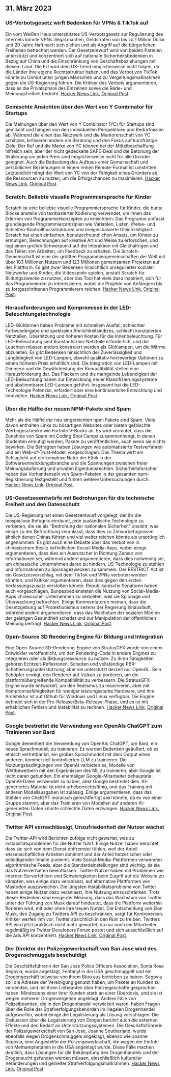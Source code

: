 

<CallToAction />

<Steps>

## 31. März 2023

### US-Verbotsgesetz wirft Bedenken für VPNs & TikTok auf

Ein vom Weißen Haus unterstütztes US-Verbotsgesetz zur Regulierung des Internets könnte VPNs illegal machen, Geldstrafen von bis zu 1 Million Dollar und 20 Jahre Haft nach sich ziehen und als Angriff auf die bürgerlichen Freiheiten betrachtet werden. Der Gesetzentwurf wird von beiden Parteien unterstützt und konzentriert sich auf nationale Sicherheitsbedenken in Bezug auf China und die Einschränkung von Geschäftsbeziehungen mit diesem Land. Die EU wird dem US-Trend möglicherweise nicht folgen, da die Länder ihre eigene Rechtsstruktur haben, und das Verbot von TikTok könnte zu Unmut unter jungen Menschen und zu Vergeltungsmaßnahmen gegen die US-Regierung führen. Die Kritiker des Verbots argumentieren, dass es die Privatsphäre des Einzelnen sowie die Rede- und Meinungsfreiheit bedroht.
[Hacker News Link](http://news.ycombinator.com/item?id=35366955), [Original Post](https://www.youtube.com/watch?v=FWQGA_n5Z4M).

### Gemischte Ansichten über den Wert von Y Combinator für Startups

Die Meinungen über den Wert von Y Combinator (YC) für Startups sind gemischt und hängen von den individuellen Perspektiven und Bedürfnissen ab. Während die einen das Netzwerk und die Mentorenschaft von YC schätzen, kritisieren andere die Beratung und den Fokus auf kurzfristige Ziele. Der Ruf und die Marke von YC können bei der Mittelbeschaffung hilfreich sein, aber der nicht gedeckelte SAFE-Deal und die Betonung der Skalierung um jeden Preis sind möglicherweise nicht für alle Gründer geeignet. Auch die Bedeutung des Aufbaus einer Gemeinschaft und persönlicher Beziehungen in einem reinen Remote-Format ist umstritten. Letztendlich hängt der Wert von YC von der Fähigkeit eines Gründers ab, die Ressourcen zu nutzen, um die Erfolgschancen zu maximieren.
[Hacker News Link](http://news.ycombinator.com/item?id=35373019), [Original Post](https://acecreamu.substack.com/p/is-y-combinator-worth-the-money).

### Scratch: Beliebte visuelle Programmiersprache für Kinder

Scratch ist eine beliebte visuelle Programmiersprache für Kinder, die bunte Blöcke anstelle von textbasierter Kodierung verwendet, um ihnen das Erlernen von Programmierkonzepten zu erleichtern. Das Programm umfasst grundlegende Programmierprinzipien wie Variablen, Listen, if/else- und Schleifen-Kontrollflussstrukturen und ereignisbasierte Gleichzeitigkeit. Scratch hat einen einfachen, benutzerfreundlichen Ansatz, um Kinder zu ermutigen, Berechnungen auf kreative Art und Weise zu erforschen, und legt einen großen Schwerpunkt auf die Interaktion mit Gleichaltrigen und das Teilen von Arbeiten, um Feedback zu erhalten. Die Scratch-Gemeinschaft ist eine der größten Programmiergemeinschaften der Welt mit über 103 Millionen Nutzern und 123 Millionen gemeinsamen Projekten auf der Plattform. Es gibt zwar Bedenken hinsichtlich unregulierter sozialer Netzwerke und Kinder, die Videospiele spielen, anstatt Scratch für Bildungszwecke zu nutzen, aber das Tool hat viele dazu inspiriert, sich für das Programmieren zu interessieren, wobei die Projekte von Anfängern bis zu fortgeschrittenen Programmierern reichen.
[Hacker News Link](http://news.ycombinator.com/item?id=35373052), [Original Post](https://scratch.mit.edu/about).

### Herausforderungen und Kompromisse in der LED-Beleuchtungstechnologie

LED-Glühbirnen haben Probleme mit schnellem Ausfall, schlechter Farbwiedergabe und spektralen Ähnlichkeitsindizes, schlecht konzipierten Netzteilen, Überhitzung und höheren Kosten für die Innenbeleuchtung. Für LED-Beleuchtung sind Konstantstrom-Netzteile erforderlich, und die Leuchten müssen anders konstruiert werden als Glühlampen, um die Wärme abzuleiten. Es gibt Bedenken hinsichtlich der Zuverlässigkeit und Langlebigkeit von LED-Lampen, obwohl qualitativ hochwertige Optionen zu einem höheren Preis erhältlich sind. Die Integration von LED-Lampen mit Dimmern und die Gewährleistung der Kompatibilität stellen eine Herausforderung dar. Das Flackern und die mangelnde Lebendigkeit der LED-Beleuchtung haben zur Entwicklung neuer Klassifizierungssysteme und abstimmbarer LED-Lampen geführt. Insgesamt hat die LED-Technologie Potenzial, erfordert aber eine kontinuierliche Entwicklung und Innovation.
[Hacker News Link](http://news.ycombinator.com/item?id=35371750), [Original Post](https://nymag.com/strategist/article/led-light-bulbs-investigation.html).

### Über die Hälfte der neuen NPM-Pakete sind Spam

Mehr als die Hälfte der neu eingereichten npm-Pakete sind Spam. Viele davon enthalten Links zu bösartigen Websites oder bieten gefälschte Werbegeschenke wie Fortnite V-Bucks an. Es wird vermutet, dass die Zunahme von Spam mit Coding Boot Camps zusammenhängt, in denen Studenten ermutigt werden, Pakete zu veröffentlichen, auch wenn sie nichts bewirken. Die Befragten haben Lösungen wie automatisierte Testverfahren und ein Web-of-Trust-Modell vorgeschlagen. Das Thema wirft ein Schlaglicht auf die komplexe Natur der Ethik in der Softwareentwicklungsbranche und die Spannungen zwischen freier Meinungsäußerung und privaten Eigentumsrechten. Sicherheitsforscher haben das Vorhandensein von Spam-Paketen in der gesamten npm-Registrierung festgestellt und führen weitere Untersuchungen durch.
[Hacker News Link](http://news.ycombinator.com/item?id=35370728), [Original Post](https://blog.sandworm.dev/one-in-two-new-npm-packages-is-seo-spam-right-now).

### US-Gesetzesentwürfe mit Bedrohungen für die technische Freiheit und den Datenschutz

Die US-Regierung hat einen Gesetzentwurf vorgelegt, der ihr die beispiellose Befugnis einräumt, jede ausländische Technologie zu verbieten, die sie als "Bedrohung der nationalen Sicherheit" ansieht, was einige zu der Befürchtung veranlasst, dass dies zu Zensurbefugnissen ähnlich denen Chinas führen und viel weiter reichen könnte als ursprünglich angenommen. Es gibt auch eine Debatte über das Verbot von in chinesischem Besitz befindlichen Social-Media-Apps, wobei einige argumentieren, dass dies ein Ausrutscher in Richtung Zensur von Informationen sei, während andere argumentieren, dass dies notwendig sei, um chinesische Unternehmen daran zu hindern, US-Technologie zu stehlen und Informationen zu Spionagezwecken zu sammeln. Der RESTRICT Act ist ein Gesetzesvorschlag, mit dem TikTok und VPNs verboten werden könnten, und Kritiker argumentieren, dass dies gegen den ersten Verfassungszusatz verstoßen könnte. Republikanische Senatoren haben auch vorgeschlagen, Bundesbediensteten die Nutzung von Social-Media-Apps chinesischer Unternehmen zu verbieten, weil sie Spionage und Überwachung befürchten. Einige Kommentatoren meinen, dass die Gesetzgebung auf Protektionismus seitens der Regierung hinausläuft, während andere argumentieren, dass das Wachstum der sozialen Medien der geistigen Gesundheit schadet und zur Manipulation der öffentlichen Meinung beiträgt.
[Hacker News Link](http://news.ycombinator.com/item?id=35369075), [Original Post](https://www.vice.com/en/article/4a3ddb/restrict-act-insanely-broad-ban-tiktok-vpns).

### Open-Source 3D Rendering Engine für Bildung und Integration

Eine Open-Source 3D-Rendering-Engine von StratusGFX wurde von einem Entwickler veröffentlicht, um den Rendering-Code in andere Engines zu integrieren oder als Bildungsressource zu nutzen. Zu ihren Fähigkeiten gehören Echtzeit-Reflexionen, Schatten und vollständige PBR-Schattierungsunterstützung, aber sie unterstützt derzeit nur OpenGL. Sein Schöpfer erwägt, den Renderer auf Vulkan zu portieren, um die plattformübergreifende Kompatibilität zu verbessern. Die StratusGFX-Engine wurde entwickelt, um den Realismus zu maximieren, aber mit Kompromissfähigkeiten für weniger leistungsstarke Hardware, und ihre Architektur ist auf Github für Windows und Linux verfügbar. Die Engine befindet sich in der Pre-Release/Beta-Release-Phase, und es ist mit erheblichen Fehlern und Instabilität zu rechnen.
[Hacker News Link](http://news.ycombinator.com/item?id=35370284), [Original Post](https://github.com/KTStephano/StratusGFX).

### Google bestreitet die Verwendung von OpenAIs ChatGPT zum Trainieren von Bard

Google dementiert die Verwendung von OpenAIs ChatGPT, um Bard, ein neues Sprachmodell, zu trainieren. Es wurden Bedenken geäußert, ob es ethisch vertretbar ist, ein großes Sprachmodell mit dem Output eines anderen, kommerziell kontrollierten LLM zu trainieren. Die Nutzungsbedingungen von OpenAI verbieten es, Modelle von Wettbewerbern mit den Ergebnissen des ML zu trainieren, aber Google ist nicht daran gebunden. Ein ehemaliger Google-Mitarbeiter behauptete, OpenAI-Daten verwendet zu haben, aber Google bestreitet dies. KI-generiertes Material ist nicht urheberrechtsfähig, und das Training mit anderen Modellausgaben ist zulässig. Einige argumentieren, dass das Stehlen von ChatGPT moralisch gerechtfertigt sein könnte, da es von einer Gruppe stammt, aber das Trainieren von Modellen auf anderen KI-generierten Daten könnte schlechte Daten erzwingen.
[Hacker News Link](http://news.ycombinator.com/item?id=35370915), [Original Post](https://twitter.com/steventey/status/1641267979399704576).

### Twitter API vernachlässigt, Unzufriedenheit der Nutzer wächst

Die Twitter-API wird Berichten zufolge nicht gewartet, was zu Instabilitätsproblemen für die Nutzer führt. Einige Nutzer haben berichtet, dass sie sich von dem Dienst entfremdet fühlen, weil der Anteil wissenschaftlicher Arbeiten abnimmt und der Anteil hetzerischer oder beleidigender Inhalte zunimmt. Viele Social-Media-Plattformen verwenden algorithmische Feeds, aber die Standardeinstellungen sind wichtig, da sie das Nutzerverhalten beeinflussen. Twitter-Nutzer haben mit Problemen wie internen Serverfehlern und Schwierigkeiten beim Zugriff auf die Website zu kämpfen, was einige dazu veranlasst, auf alternative Plattformen wie Mastodon auszuweichen. Die jüngsten Instabilitätsprobleme von Twitter haben einige Nutzer dazu veranlasst, ihre Nutzung einzuschränken. Trotz dieser Bedenken sind einige der Meinung, dass das Wachstum von Twitter unter der Führung von Musk darauf hindeutet, dass die Plattform weiterhin florieren wird, mit oder ohne ihre treuen Nutzer. Die Entscheidung von Elon Musk, den Zugang zu Twitters API zu beschränken, sorgt für Kontroversen. Kritiker werfen ihm vor, Twitter absichtlich in den Ruin zu treiben. Twitters API wird jetzt praktisch nicht mehr gewartet, da nur noch ein Mitarbeiter regelmäßig im Twitter Developers Forum postet und sich ausschließlich auf die Ads API konzentriert.
[Hacker News Link](http://news.ycombinator.com/item?id=35370152), [Original Post](https://snarfed.org/the-twitter-api-is-now-effectively-unmaintained).

### Der Direktor der Polizeigewerkschaft von San Jose wird des Drogenschmuggels beschuldigt

Die Geschäftsführerin der San Jose Police Officers Association, Sonia Rosa Segovia, wurde angeklagt, Fentanyl in die USA geschmuggelt und ein Drogengeschäft teilweise von ihrem Büro aus betrieben zu haben. Segovia soll die Adresse der Vereinigung genutzt haben, um Pakete an Kunden zu versenden, und mit ihren Lieferanten über Polizeigeschäfte gesprochen haben. Mindestens einer ihrer Kunden starb an einer Überdosis, und sie ist wegen mehrerer Drogenvergehen angeklagt. Andere Fälle von Polizeibeamten, die in den Drogenhandel verwickelt waren, haben Fragen über die Rolle der Strafverfolgungsbehörden im illegalen Drogenhandel aufgeworfen, wobei einige die Legalisierung als Lösung vorschlagen. Die Diskussion über die Legalisierung von Drogen berührt auch die externen Effekte und den Bedarf an Unterstützungssystemen. Die Geschäftsführerin der Polizeigewerkschaft von San Jose, Joanne Southerland, wurde ebenfalls wegen Drogenschmuggels angeklagt, ebenso wie Joanne Segovia, eine Angestellte der Polizeigewerkschaft, die wegen der Einfuhr von Methamphetamin in die USA angeklagt wurde. Diese Fälle machen deutlich, dass Lösungen für die Bekämpfung des Drogenhandels und der Drogensucht gefunden werden müssen, einschließlich kultureller Veränderungen und gezielter Strafverfolgungsmaßnahmen.
[Hacker News Link](http://news.ycombinator.com/item?id=35376488), [Original Post](https://www.washingtonexaminer.com/news/crime/san-jose-police-union-director-smuggle-fentanyl-charge).

</Steps>
